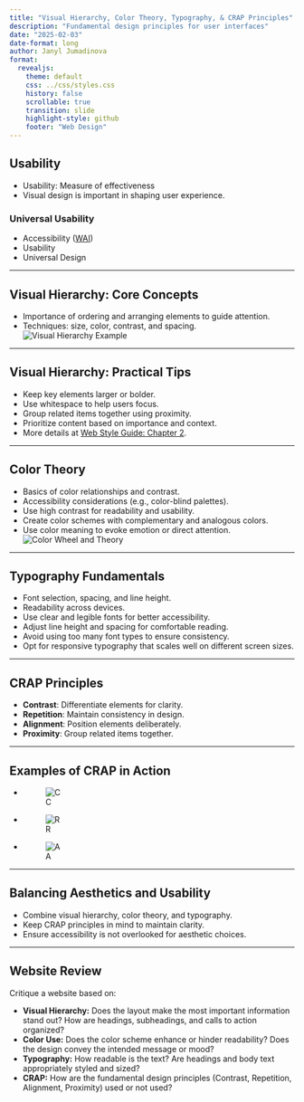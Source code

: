 ```yaml
---
title: "Visual Hierarchy, Color Theory, Typography, & CRAP Principles"
description: "Fundamental design principles for user interfaces"
date: "2025-02-03"
date-format: long
author: Janyl Jumadinova
format:
  revealjs:
    theme: default
    css: ../css/styles.css
    history: false
    scrollable: true
    transition: slide
    highlight-style: github
    footer: "Web Design"
---
```


## Usability
::: incremental
- Usability: Measure of effectiveness
- Visual design is important in shaping user experience.

### Universal Usability
- Accessibility ([WAI](https://www.w3.org/WAI/))
- Usability
- Universal Design
:::

---

## Visual Hierarchy: Core Concepts
::: incremental
- Importance of ordering and arranging elements to guide attention.
- Techniques: size, color, contrast, and spacing.
![Visual Hierarchy Example](https://seahawkmedia.com/wp-content/uploads/2024/08/visual-hierarchy-importance-1024x681.jpg)
:::

---

## Visual Hierarchy: Practical Tips
::: incremental
- Keep key elements larger or bolder.
- Use whitespace to help users focus.
- Group related items together using proximity.
- Prioritize content based on importance and context.
- More details at [Web Style Guide: Chapter 2](https://www.webstyleguide.com/wsg3/2-universal-usability/index.html).
:::

---

## Color Theory
::: incremental
- Basics of color relationships and contrast.
- Accessibility considerations (e.g., color-blind palettes).
- Use high contrast for readability and usability.
- Create color schemes with complementary and analogous colors.
- Use color meaning to evoke emotion or direct attention.
![Color Wheel and Theory](https://upload.wikimedia.org/wikipedia/commons/thumb/3/38/BYR_color_wheel.svg/1024px-BYR_color_wheel.svg.png)
:::
---

## Typography Fundamentals
::: incremental
- Font selection, spacing, and line height.
- Readability across devices.
- Use clear and legible fonts for better accessibility.
- Adjust line height and spacing for comfortable reading.
- Avoid using too many font types to ensure consistency.
- Opt for responsive typography that scales well on different screen sizes.
:::

---

## CRAP Principles
::: incremental
- **Contrast**: Differentiate elements for clarity.
- **Repetition**: Maintain consistency in design.
- **Alignment**: Position elements deliberately.
- **Proximity**: Group related items together.
:::

---

## Examples of CRAP in Action
::: incremental
- ![C](https://jordanudy.weebly.com/uploads/9/7/7/9/97791440/contrast_orig.jpeg)
- ![R](https://www.glidedesign.com/wp-content/uploads/crap-design-principle-repetition-web-design.jpg)
- ![A](https://www.glidedesign.com/wp-content/uploads/crap-design-principle-alignment-web-design.jpg)
:::

---

## Balancing Aesthetics and Usability
::: incremental
- Combine visual hierarchy, color theory, and typography.
- Keep CRAP principles in mind to maintain clarity.
- Ensure accessibility is not overlooked for aesthetic choices.
:::

---

## Website Review

Critique a website based on:

- **Visual Hierarchy:** Does the layout make the most important information stand out? How are headings, subheadings, and calls to action organized?
- **Color Use:** Does the color scheme enhance or hinder readability? Does the design convey the intended message or mood?
- **Typography:** How readable is the text? Are headings and body text appropriately styled and sized?
- **CRAP:** How are the fundamental design principles (Contrast, Repetition, Alignment, Proximity) used or not used?